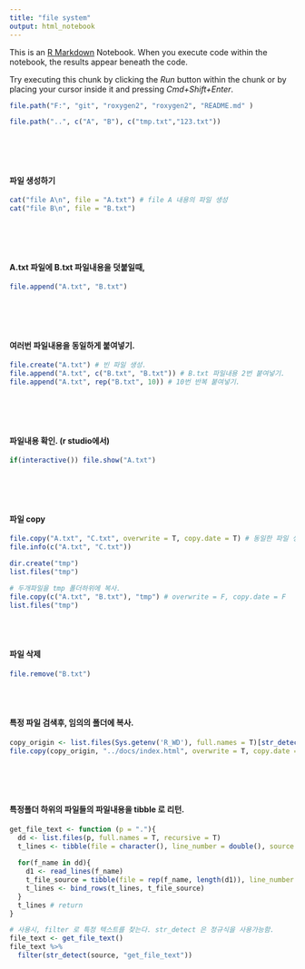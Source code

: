 ```yaml
---
title: "file system"
output: html_notebook
---
```


This is an [R Markdown](http://rmarkdown.rstudio.com) Notebook. When you execute code within the notebook, the results appear beneath the code. 

Try executing this chunk by clicking the *Run* button within the chunk or by placing your cursor inside it and pressing *Cmd+Shift+Enter*. 

```r
file.path("F:", "git", "roxygen2", "roxygen2", "README.md" )
```

```r
file.path("..", c("A", "B"), c("tmp.txt","123.txt"))
```
\
\
\


#### 파일 생성하기
```r
cat("file A\n", file = "A.txt") # file A 내용의 파일 생성
cat("file B\n", file = "B.txt")
```
\
\
\


#### A.txt 파일에 B.txt 파일내용을 덧붙일때,
```r
file.append("A.txt", "B.txt")
```
\
\
\


#### 여러번 파일내용을 동일하게 붙여넣기.
```r
file.create("A.txt") # 빈 파일 생성.
file.append("A.txt", c("B.txt", "B.txt")) # B.txt 파일내용 2번 붙여넣기.
file.append("A.txt", rep("B.txt", 10)) # 10번 반복 붙여넣기.
```
\
\
\


#### 파일내용 확인. (r studio에서)
```r
if(interactive()) file.show("A.txt")

```
\
\
\


#### 파일 copy 
```r
file.copy("A.txt", "C.txt", overwrite = T, copy.date = T) # 동일한 파일 생성/수정/접근일시까지 복사.
file.info(c("A.txt", "C.txt"))

dir.create("tmp")
list.files("tmp")

# 두개파일을 tmp 폴더하위에 복사.
file.copy(c("A.txt", "B.txt"), "tmp") # overwrite = F, copy.date = F
list.files("tmp")

```
\
\



#### 파일 삭제
```r
file.remove("B.txt")
```
\
\


#### 특정 파일 검색후, 임의의 폴더에 복사.
```r
copy_origin <- list.files(Sys.getenv('R_WD'), full.names = T)[str_detect(list.files(), '^index.html$')]
file.copy(copy_origin, "../docs/index.html", overwrite = T, copy.date = T)
```
\
\
\



#### 특정폴더 하위의 파일들의 파일내용을 tibble 로 리턴.
```r
get_file_text <- function (p = "."){
  dd <- list.files(p, full.names = T, recursive = T)
  t_lines <- tibble(file = character(), line_number = double(), source = character())
  
  for(f_name in dd){
    d1 <- read_lines(f_name)
    t_file_source = tibble(file = rep(f_name, length(d1)), line_number = seq(length(d1)), source = d1)
    t_lines <- bind_rows(t_lines, t_file_source)
  }
  t_lines # return
}

# 사용시, filter 로 특정 텍스트를 찾는다. str_detect 은 정규식을 사용가능함.
file_text <- get_file_text()
file_text %>%
  filter(str_detect(source, "get_file_text"))
```



